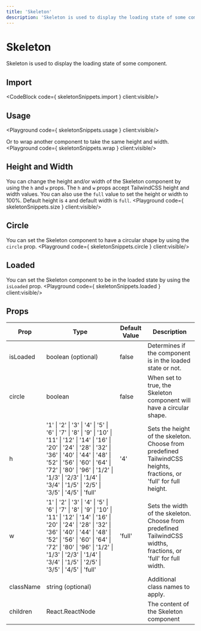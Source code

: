 ```yaml
---
title: 'Skeleton'
description: 'Skeleton is used to display the loading state of some component.'
---
```


# Skeleton

Skeleton is used to display the loading state of some component.

## Import
<CodeBlock code={ skeletonSnippets.import } client:visible/>

## Usage
<Playground code={ skeletonSnippets.usage } client:visible/>

Or to wrap another component to take the same height and width.
<Playground code={ skeletonSnippets.wrap } client:visible/>

## Height and Width
You can change the height and/or width of the Skeleton component by using the `h` and `w` props.  The `h` and `w` props accept TailwindCSS height and width values.  You can also use the `full` value to set the height or width to 100%.
Default height is `4` and default width is `full`.
<Playground code={ skeletonSnippets.size } client:visible/>

## Circle
You can set the Skeleton component to have a circular shape by using the `circle` prop.
<Playground code={ skeletonSnippets.circle } client:visible/>

## Loaded
You can set the Skeleton component to be in the loaded state by using the `isLoaded` prop.
<Playground code={ skeletonSnippets.loaded } client:visible/>

## Props

| Prop    | Type    | Default Value | Description |
|---------|---------|---------------|-------------------------------------------------------------------------------------------------------|
| isLoaded| boolean (optional) | false         | Determines if the component is in the loaded state or not.  |
| circle| boolean | false         | When set to true, the Skeleton component will have a circular shape.  |
| h     | '1' \| '2' \| '3' \| '4' \| '5' \| '6' \| '7' \| '8' \| '9' \| '10' \| '11' \| '12' \| '14' \| '16' \| '20' \| '24' \| '28' \| '32' \| '36' \| '40' \| '44' \| '48' \| '52' \| '56' \| '60' \| '64' \| '72' \| '80' \| '96' \| '1/2' \| '1/3' \| '2/3' \| '1/4' \| '3/4' \| '1/5' \| '2/5' \| '3/5' \| '4/5' \| 'full'  | '4'           | Sets the height of the skeleton. Choose from predefined TailwindCSS heights, fractions, or 'full' for full height. |
| w     | '1' \| '2' \| '3' \| '4' \| '5' \| '6' \| '7' \| '8' \| '9' \| '10' \| '11' \| '12' \| '14' \| '16' \| '20' \| '24' \| '28' \| '32' \| '36' \| '40' \| '44' \| '48' \| '52' \| '56' \| '60' \| '64' \| '72' \| '80' \| '96' \| '1/2' \| '1/3' \| '2/3' \| '1/4' \| '3/4' \| '1/5' \| '2/5' \| '3/5' \| '4/5' \| 'full'  | 'full'        | Sets the width of the skeleton. Choose from predefined TailwindCSS widths, fractions, or 'full' for full width.   |
| className| string (optional) |          | Additional class names to apply. |
| children| React.ReactNode |          | The content of the Skeleton component  |
